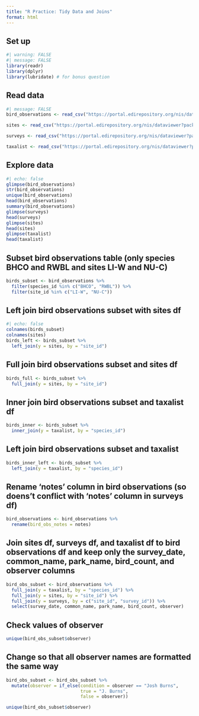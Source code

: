 ```yaml
---
title: "R Practice: Tidy Data and Joins"
format: html
---
```


## Set up

```r
#| warning: FALSE
#| message: FALSE
library(readr)
library(dplyr)
library(lubridate) # for bonus question
```

## Read data

```r
#| message: FALSE
bird_observations <- read_csv("https://portal.edirepository.org/nis/dataviewer?packageid=knb-lter-cap.256.10&entityid=53edaa7a0e083013d9bf20322db1780e")

sites <- read_csv("https://portal.edirepository.org/nis/dataviewer?packageid=knb-lter-cap.256.10&entityid=81bf72420e69077097fb0790dcdc63a6")

surveys <- read_csv("https://portal.edirepository.org/nis/dataviewer?packageid=knb-lter-cap.256.10&entityid=b2466fa5cb5ed7ee1ea91398fc291c59")

taxalist <- read_csv("https://portal.edirepository.org/nis/dataviewer?packageid=knb-lter-cap.256.10&entityid=58f863b7e3066e68536a9cacdc7bd58e")
```

## Explore data

```r
#| echo: false
glimpse(bird_observations)
str(bird_observations)
unique(bird_observations)
head(bird_observations)
summary(bird_observations)
glimpse(surveys)
head(surveys)
glimpse(sites)
head(sites)
glimpse(taxalist)
head(taxalist)
```
## Subset bird observations table (only species BHCO and RWBL and sites LI-W and NU-C)

```r
birds_subset <- bird_observations %>% 
  filter(species_id %in% c("BHCO", "RWBL")) %>% 
  filter(site_id %in% c("LI-W", "NU-C"))
```

## Left join bird observations subset with sites df

```r
#| echo: false
colnames(birds_subset)
colnames(sites)
birds_left <- birds_subset %>% 
  left_join(y = sites, by = "site_id")
```

## Full join bird observations subset and sites df

```r
birds_full <- birds_subset %>% 
  full_join(y = sites, by = "site_id")
```

## Inner join bird observations subset and taxalist df

```r
birds_inner <- birds_subset %>% 
  inner_join(y = taxalist, by = "species_id")
```

## Left join bird observations subset and taxalist

```r
birds_inner_left <- birds_subset %>% 
  left_join(y = taxalist, by = "species_id")
```

## Rename 'notes' column in bird observations (so doens't conflict with 'notes' column in surveys df)

```r
bird_observations <- bird_observations %>% 
  rename(bird_obs_notes = notes)
```

## Join sites df, surveys df, and taxalist df to bird observations df and keep only the  survey_date, common_name, park_name, bird_count, and observer columns

```r
bird_obs_subset <- bird_observations %>% 
  full_join(y = taxalist, by = "species_id") %>% 
  full_join(y = sites, by = "site_id") %>% 
  full_join(y = surveys, by = c("site_id", "survey_id")) %>%  
  select(survey_date, common_name, park_name, bird_count, observer)
```

## Check values of observer

```r
unique(bird_obs_subset$observer)
```

## Change so that all observer names are formatted the same way 

```r
bird_obs_subset <- bird_obs_subset %>% 
  mutate(observer = if_else(condition = observer == "Josh Burns", 
                            true = "J. Burns", 
                            false = observer))

unique(bird_obs_subset$observer)
```

